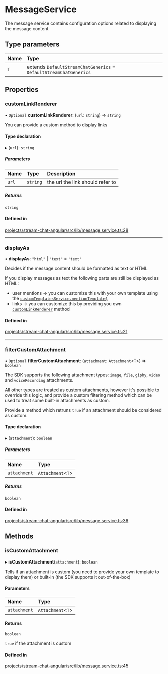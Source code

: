 # MessageService

The message service contains configuration options related to displaying the message content

## Type parameters

| Name | Type |
| :------ | :------ |
| `T` | extends `DefaultStreamChatGenerics` = `DefaultStreamChatGenerics` |

## Properties

### customLinkRenderer

• `Optional` **customLinkRenderer**: (`url`: `string`) => `string`

You can provide a custom method to display links

#### Type declaration

▸ (`url`): `string`

##### Parameters

| Name | Type | Description |
| :------ | :------ | :------ |
| `url` | `string` | the url the link should refer to |

##### Returns

`string`

#### Defined in

[projects/stream-chat-angular/src/lib/message.service.ts:28](https://github.com/GetStream/stream-chat-angular/blob/6ceb4e360d1af7a0a1dc995017b599668aa72e1e/projects/stream-chat-angular/src/lib/message.service.ts#L28)

___

### displayAs

• **displayAs**: ``"html"`` \| ``"text"`` = `'text'`

Decides if the message content should be formatted as text or HTML

If you display messages as text the following parts are still be displayed as HTML:
- user mentions -> you can customize this with your own template using the [`customTemplatesService.mentionTemplate$`](https://getstream.io/chat/docs/sdk/angular/services/CustomTemplatesService/#mentiontemplate)
- links -> you can customize this by providing you own [`customLinkRenderer`](#customlinkrenderer) method

#### Defined in

[projects/stream-chat-angular/src/lib/message.service.ts:21](https://github.com/GetStream/stream-chat-angular/blob/6ceb4e360d1af7a0a1dc995017b599668aa72e1e/projects/stream-chat-angular/src/lib/message.service.ts#L21)

___

### filterCustomAttachment

• `Optional` **filterCustomAttachment**: (`attachment`: `Attachment`\<`T`\>) => `boolean`

The SDK supports the following attachment types: `image`, `file`, `giphy`, `video` and `voiceRecording` attachments.

All other types are treated as custom attachments, however it's possible to override this logic, and provide a custom filtering method which can be used to treat some built-in attachments as custom.

Provide a method which retruns `true` if an attachment should be considered as custom.

#### Type declaration

▸ (`attachment`): `boolean`

##### Parameters

| Name | Type |
| :------ | :------ |
| `attachment` | `Attachment`\<`T`\> |

##### Returns

`boolean`

#### Defined in

[projects/stream-chat-angular/src/lib/message.service.ts:36](https://github.com/GetStream/stream-chat-angular/blob/6ceb4e360d1af7a0a1dc995017b599668aa72e1e/projects/stream-chat-angular/src/lib/message.service.ts#L36)

## Methods

### isCustomAttachment

▸ **isCustomAttachment**(`attachment`): `boolean`

Tells if an attachment is custom (you need to provide your own template to display them) or built-in (the SDK supports it out-of-the-box)

#### Parameters

| Name | Type |
| :------ | :------ |
| `attachment` | `Attachment`\<`T`\> |

#### Returns

`boolean`

`true` if the attachment is custom

#### Defined in

[projects/stream-chat-angular/src/lib/message.service.ts:45](https://github.com/GetStream/stream-chat-angular/blob/6ceb4e360d1af7a0a1dc995017b599668aa72e1e/projects/stream-chat-angular/src/lib/message.service.ts#L45)
